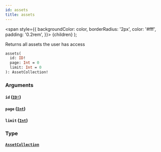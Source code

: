 ```yaml
---
id: assets
title: assets
---
```


<span
style={{
      backgroundColor: color,
      borderRadius: '2px',
      color: '#fff',
      padding: '0.2rem',
    }}>
{children}
</span>
);

Returns all assets the user has access

```graphql
assets(
  id: ID!
  page: Int = 0
  limit: Int = 0
): AssetCollection!

```

### Arguments

#### `id` ([`ID!`](/api/scalars/id))

#### `page` ([`Int`](/api/scalars/int))

#### `limit` ([`Int`](/api/scalars/int))

### Type

#### [`AssetCollection`](/api/objects/asset-collection)
